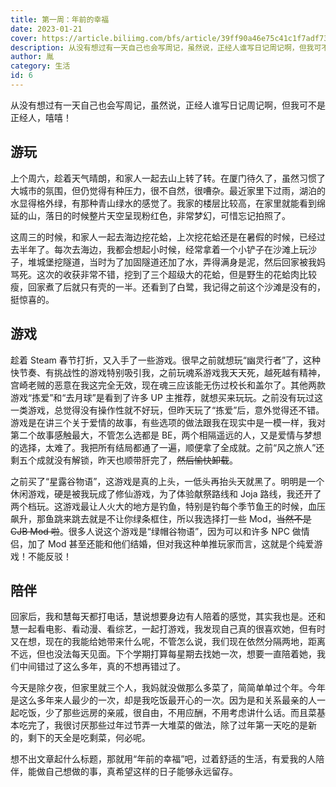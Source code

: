 ```yaml
---
title: 第一周：年前的幸福
date: 2023-01-21
cover: https://article.biliimg.com/bfs/article/39ff90a46e75c41c1f7adf734c0299846981bd8b.jpg
description: 从没有想过有一天自己也会写周记，虽然说，正经人谁写日记周记啊，但我可不是正经人，嘻嘻！
author: 胤
category: 生活
id: 6
---
```



从没有想过有一天自己也会写周记，虽然说，正经人谁写日记周记啊，但我可不是正经人，嘻嘻！

## 游玩

上个周六，趁着天气晴朗，和家人一起去山上转了转。在厦门待久了，虽然习惯了大城市的氛围，但仍觉得有种压力，很不自然，很嘈杂。最近家里下过雨，湖泊的水显得格外绿，有那种青山绿水的感觉了。我家的楼层比较高，在家里就能看到绵延的山，落日的时候整片天空呈现粉红色，非常梦幻，可惜忘记拍照了。

<LazyFancyboxImage src="https://article.biliimg.com/bfs/article/99e9b07da9d896dd1252ae5a05e596ac9dab1de9.jpg" />

<LazyFancyboxImage src="https://article.biliimg.com/bfs/article/5d3b50abe882119eca45047b6074ee5015bc74ac.jpg" />

这周三的时候，和家人一起去海边挖花蛤，上次挖花蛤还是在暑假的时候，已经过去半年了。每次去海边，我都会想起小时候，经常拿着一个小铲子在沙滩上玩沙子，堆城堡挖隧道，当时为了加固隧道还加了水，弄得满身是泥，然后回家被我妈骂死。这次的收获非常不错，挖到了三个超级大的花蛤，但是野生的花蛤肉比较瘦，回家煮了后就只有壳的一半。还看到了白鹭，我记得之前这个沙滩是没有的，挺惊喜的。

<LazyFancyboxImage src="https://article.biliimg.com/bfs/article/e0b27ddd8caf7aab9316ab3e2655e7c956bba655.jpg" />

<LazyFancyboxImage src="https://article.biliimg.com/bfs/article/9fd7444499240ce7b91a50b5fbaaa74e6fb0fa7d.jpg" />

<LazyFancyboxImage src="https://article.biliimg.com/bfs/article/277c6f0b491a4fe3b8866b968218bc67b4646345.jpg" />

## 游戏

趁着 Steam 春节打折，又入手了一些游戏。很早之前就想玩“幽灵行者”了，这种快节奏、有挑战性的游戏特别吸引我，之前玩魂系游戏我天天死，越死越有精神，宫崎老贼的恶意在我这完全无效，现在魂三应该能无伤过校长和盖尔了。其他两款游戏“拣爱”和“去月球”是看到了许多 UP 主推荐，就想买来玩玩。之前没有玩过这一类游戏，总觉得没有操作性就不好玩，但昨天玩了“拣爱”后，意外觉得还不错。游戏是在讲三个关于爱情的故事，有些选项的做法跟我在现实中是一模一样，我对第二个故事感触最大，不管怎么选都是 BE，两个相隔遥远的人，又是爱情与梦想的选择，太难了。我把所有结局都通了一遍，顺便拿了全成就。之前“风之旅人”还剩五个成就没有解锁，昨天也顺带肝完了，~~然后愉快卸载~~。

<LazyFancyboxImage src="https://article.biliimg.com/bfs/article/50e71e0cde7b09839b38627039d1dce557d3ab35.png" />

<LazyFancyboxImage src="https://article.biliimg.com/bfs/article/37545598c9e30f2d428e3528557394f74a7ae9a2.png" />

<LazyFancyboxImage src="https://article.biliimg.com/bfs/article/2397ab4730a48454d59ddc96d9b96d34c77d0f70.png" />

<LazyFancyboxImage src="https://article.biliimg.com/bfs/article/7db747fe19cf28e6d38bc9fd6e6ffc249a6e5fa8.png" />

之前买了“星露谷物语”，这游戏是真的上头，一低头再抬头天就黑了。明明是一个休闲游戏，硬是被我玩成了修仙游戏，为了体验献祭路线和 Joja 路线，我还开了两个档玩。这游戏最让人火大的地方是钓鱼，特别是钓每个季节鱼王的时候，血压飙升，那鱼跳来跳去就是不让你绿条框住，所以我选择打一些 Mod，~~当然不是 CJB Mod 啦~~。很多人说这个游戏是“绿帽谷物语”，因为可以和许多 NPC 做情侣，加了 Mod 甚至还能和他们结婚，但对我这种单推玩家而言，这就是个纯爱游戏！不能反驳！

<LazyFancyboxImage src="https://article.biliimg.com/bfs/article/4d9f050d66f8a9dac7196f3b0bba1faf47ac2470.png" />

## 陪伴

回家后，我和慧每天都打电话，慧说想要身边有人陪着的感觉，其实我也是。还和慧一起看电影、看动漫、看综艺，一起打游戏，我发现自己真的很喜欢她，但有时又在想，现在的我能给她带来什么呢，不管怎么说，我们现在依然分隔两地，距离不远，但也没法每天见面。下个学期打算每星期去找她一次，想要一直陪着她，我们中间错过了这么多年，真的不想再错过了。

<LazyFancyboxImage src="https://article.biliimg.com/bfs/article/c91ceafe322e48e0f5ad9817947995b981aaed02.png" />

今天是除夕夜，但家里就三个人，我妈就没做那么多菜了，简简单单过个年。今年是这么多年来人最少的一次，却是我吃饭最开心的一次。因为是和关系最亲的人一起吃饭，少了那些远房的亲戚，很自由，不用应酬，不用考虑讲什么话。而且菜基本吃完了，我很讨厌那些过年过节弄一大堆菜的做法，除了过年第一天吃的是新的，剩下的天全是吃剩菜，何必呢。

<LazyFancyboxImage src="https://article.biliimg.com/bfs/article/b74589adee4e7b259ed2b9ec1d3a7f02c72beb77.jpg" />

想不出文章起什么标题，那就用“年前的幸福”吧，过着舒适的生活，有爱我的人陪伴，能做自己想做的事，真希望这样的日子能够永远留存。
